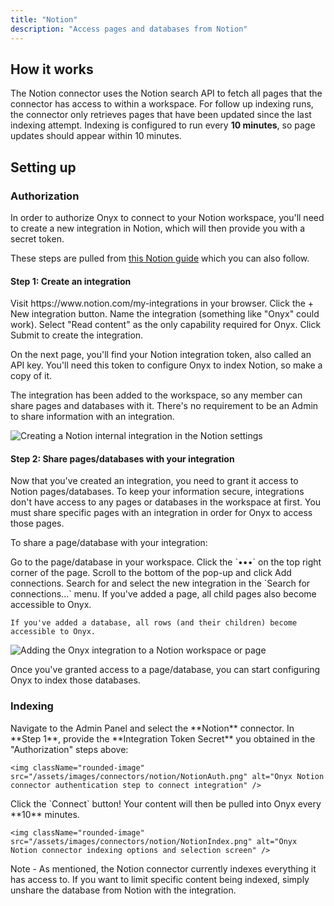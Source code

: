 ```yaml
---
title: "Notion"
description: "Access pages and databases from Notion"
---
```


## How it works

The Notion connector uses the Notion search API to fetch all pages that the connector has access to within a workspace.
For follow up indexing runs, the connector only retrieves pages that have been updated since the last indexing attempt.
Indexing is configured to run every **10 minutes**, so page updates should appear within 10 minutes.

## Setting up

### Authorization

In order to authorize Onyx to connect to your Notion workspace, you'll need to create a new integration in Notion,
which will then provide you with a secret token.

These steps are pulled from [this Notion guide](https://developers.notion.com/docs/create-a-notion-integration)
which you can also follow.

#### Step 1: Create an integration

<Steps>
  <Step title="Visit integrations page">
    Visit https://www.notion.com/my-integrations in your browser.
  </Step>

  <Step title="Create new integration">
    Click the + New integration button.
  </Step>

  <Step title="Name the integration">
    Name the integration (something like "Onyx" could work).
  </Step>

  <Step title="Set capabilities">
    Select "Read content" as the only capability required for Onyx.
  </Step>

  <Step title="Submit">
    Click Submit to create the integration.
  </Step>
</Steps>

On the next page, you'll find your Notion integration token, also called an API key.
You'll need this token to configure Onyx to index Notion, so make a copy of it.

The integration has been added to the workspace, so any member can share pages and databases with it.
There's no requirement to be an Admin to share information with an integration.

<img className="rounded-image" src="/assets/images/connectors/notion/NotionCreateIntegration.gif" alt="Creating a Notion internal integration in the Notion settings" />

#### Step 2: Share pages/databases with your integration

Now that you've created an integration, you need to grant it access to Notion pages/databases.
To keep your information secure, integrations don't have access to any pages or databases in the workspace at first.
You must share specific pages with an integration in order for Onyx to access those pages.

To share a page/database with your integration:

<Steps>
  <Step title="Navigate to page">
    Go to the page/database in your workspace.
  </Step>

  <Step title="Access page menu">
    Click the `•••` on the top right corner of the page.
  </Step>

  <Step title="Add connections">
    Scroll to the bottom of the pop-up and click Add connections.
  </Step>

  <Step title="Select integration">
    Search for and select the new integration in the `Search for connections...` menu.
  </Step>

  <Step title="Note about child pages">
    If you've added a page, all child pages also become accessible to Onyx.
  </Step>
</Steps>

    If you've added a database, all rows (and their children) become accessible to Onyx.

<img className="rounded-image" src="/assets/images/connectors/notion/NotionAddConnector.png" alt="Adding the Onyx integration to a Notion workspace or page" />

Once you've granted access to a page/database, you can start configuring Onyx to index those databases.

### Indexing

<Steps>
  <Step title="Open Notion connector">
    Navigate to the Admin Panel and select the **Notion** connector.
  </Step>

  <Step title="Enter Integration Token">
    In **Step 1**, provide the **Integration Token Secret** you obtained in the "Authorization" steps above:

    <img className="rounded-image" src="/assets/images/connectors/notion/NotionAuth.png" alt="Onyx Notion connector authentication step to connect integration" />
  </Step>

  <Step title="Connect and index">
    Click the `Connect` button! Your content will then be pulled into Onyx every **10** minutes.

    <img className="rounded-image" src="/assets/images/connectors/notion/NotionIndex.png" alt="Onyx Notion connector indexing options and selection screen" />
  </Step>
</Steps>

Note - As mentioned, the Notion connector currently indexes everything it has access to.
If you want to limit specific content being indexed, simply unshare the database from Notion with the integration.
